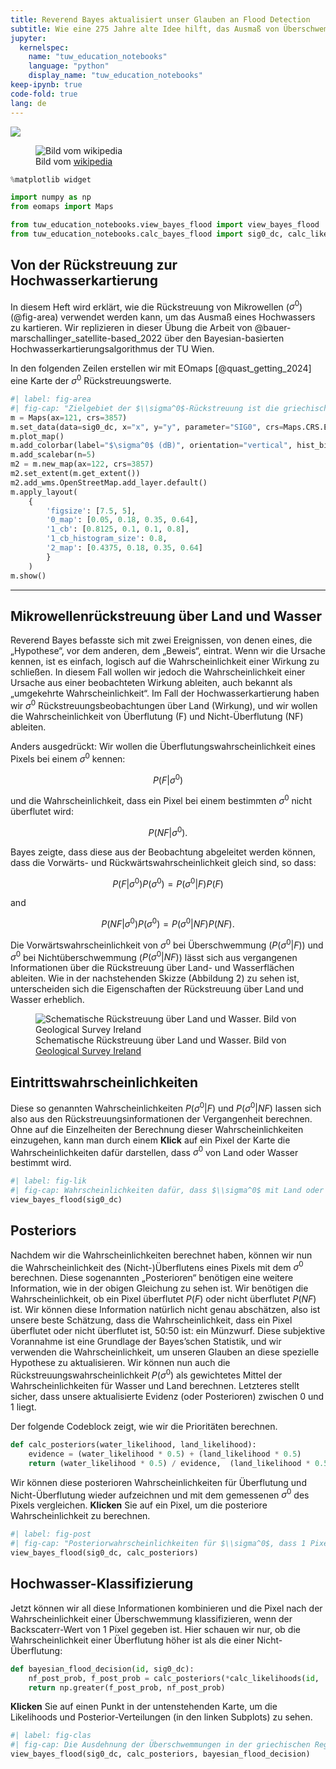 ```yaml
---
title: Reverend Bayes aktualisiert unser Glauben an Flood Detection
subtitle: Wie eine 275 Jahre alte Idee hilft, das Ausmaß von Überschwemmungen zu kartieren
jupyter: 
  kernelspec:
    name: "tuw_education_notebooks"
    language: "python"
    display_name: "tuw_education_notebooks"
keep-ipynb: true
code-fold: true
lang: de
---
```



[![](https://img.shields.io/badge/launch-jupyter-blue)](https://mybinder.org/v2/gh/tuw-geo/tuw_education_notebooks/fa8db7b74e6cffcdebbf2f713eccb2c6f63ca110?urlpath=lab%2Ftree%2F01_notebook_as_an_app.de.ipynb)

![Bild vom [wikipedia](https://upload.wikimedia.org/wikipedia/commons/d/d4/Thomas_Bayes.gif)](https://upload.wikimedia.org/wikipedia/commons/d/d4/Thomas_Bayes.gif)


```python
%matplotlib widget

import numpy as np
from eomaps import Maps

from tuw_education_notebooks.view_bayes_flood import view_bayes_flood
from tuw_education_notebooks.calc_bayes_flood import sig0_dc, calc_likelihoods
```

## Von der Rückstreuung zur Hochwasserkartierung

In diesem Heft wird erklärt, wie die Rückstreuung von Mikrowellen ($\sigma^0$) (@fig-area) verwendet werden kann, um das Ausmaß eines Hochwassers zu kartieren. Wir replizieren in dieser Übung die Arbeit von @bauer-marschallinger_satellite-based_2022 über den Bayesian-basierten Hochwasserkartierungsalgorithmus der TU Wien.

In den folgenden Zeilen erstellen wir mit EOmaps [@quast_getting_2024] eine Karte der $\sigma^0$ Rückstreuungswerte.

```python
#| label: fig-area
#| fig-cap: "Zielgebiet der $\\sigma^0$-Rückstreuung ist die griechische Region Thessalien, die im Februar 2018 von einer großen Überschwemmung betroffen war."
m = Maps(ax=121, crs=3857)
m.set_data(data=sig0_dc, x="x", y="y", parameter="SIG0", crs=Maps.CRS.Equi7_EU)
m.plot_map()
m.add_colorbar(label="$\sigma^0$ (dB)", orientation="vertical", hist_bins=30)
m.add_scalebar(n=5)
m2 = m.new_map(ax=122, crs=3857)
m2.set_extent(m.get_extent())
m2.add_wms.OpenStreetMap.add_layer.default()
m.apply_layout(
    {
        'figsize': [7.5, 5],
        '0_map': [0.05, 0.18, 0.35, 0.64],
        '1_cb': [0.8125, 0.1, 0.1, 0.8],
        '1_cb_histogram_size': 0.8,
        '2_map': [0.4375, 0.18, 0.35, 0.64]
        }
    )
m.show()
```

---

## Mikrowellenrückstreuung über Land und Wasser

Reverend Bayes befasste sich mit zwei Ereignissen, von denen eines, die „Hypothese“, vor dem anderen, dem „Beweis“, eintrat. Wenn wir die Ursache kennen, ist es einfach, logisch auf die Wahrscheinlichkeit einer Wirkung zu schließen. In diesem Fall wollen wir jedoch die Wahrscheinlichkeit einer Ursache aus einer beobachteten Wirkung ableiten, auch bekannt als „umgekehrte Wahrscheinlichkeit“. Im Fall der Hochwasserkartierung haben wir $\sigma^0$ Rückstreuungsbeobachtungen über Land (Wirkung), und wir wollen die Wahrscheinlichkeit von Überflutung (F) und Nicht-Überflutung (NF) ableiten. 

Anders ausgedrückt: Wir wollen die Überflutungswahrscheinlichkeit eines Pixels bei einem $\sigma^0$ kennen:

$$P(F|\sigma^0)$$

und die Wahrscheinlichkeit, dass ein Pixel bei einem bestimmten $\sigma^0$ nicht überflutet wird:

$$P(NF|\sigma^0).$$

Bayes zeigte, dass diese aus der Beobachtung abgeleitet werden können, dass die Vorwärts- und Rückwärtswahrscheinlichkeit gleich sind, so dass:

$$P(F|\sigma^0)P(\sigma^0) = P(\sigma^0|F)P(F)$$

and

$$P(NF|\sigma^0)P(\sigma^0) = P(\sigma^0|NF)P(NF).$$

Die Vorwärtswahrscheinlichkeit von $\sigma^0$ bei Überschwemmung ($P(\sigma^0|F)$) und $\sigma^0$ bei Nichtüberschwemmung ($P(\sigma^0|NF)$) lässt sich aus vergangenen Informationen über die Rückstreuung über Land- und Wasserflächen ableiten. Wie in der nachstehenden Skizze (Abbildung 2) zu sehen ist, unterscheiden sich die Eigenschaften der Rückstreuung über Land und Wasser erheblich.

![Schematische Rückstreuung über Land und Wasser. Bild von [Geological Survey Ireland](https://www.gsi.ie/images/images/SAR_mapping_land_water.jpg)](https://www.gsi.ie/images/images/SAR_mapping_land_water.jpg){#fig-sat}


## Eintrittswahrscheinlichkeiten

Diese so genannten Wahrscheinlichkeiten $P(\sigma^0|F)$ und $P(\sigma^0|NF)$ lassen sich also aus den Rückstreuungsinformationen der Vergangenheit berechnen. Ohne auf die Einzelheiten der Berechnung dieser Wahrscheinlichkeiten einzugehen, kann man durch einem **Klick** auf ein Pixel der Karte die Wahrscheinlichkeiten dafür darstellen, dass $\sigma^0$ von Land oder Wasser bestimmt wird.

```python
#| label: fig-lik
#| fig-cap: Wahrscheinlichkeiten dafür, dass $\\sigma^0$ mit Land oder Wasser assoziiert ist, für 1 Pixel im griechischen Gebiet von Thessalien. Die Wahrscheinlichkeiten werden über einen Bereich von $\\sigma^0$ berechnet. Der beobachtete $\\sigma^0$ des Pixels ist durch eine vertikale Linie dargestellt. Klicken Sie auf die Karte, um diese Abbildung für ein anderes Pixel im Untersuchungsgebiet neu zu berechnen und zu aktualisieren. Die Karte wurde mit EOmaps [@quast_getting_2024] erstellt.
view_bayes_flood(sig0_dc)
```


## Posteriors

Nachdem wir die Wahrscheinlichkeiten berechnet haben, können wir nun die Wahrscheinlichkeit des (Nicht-)Überflutens eines Pixels mit dem $\sigma^0$ berechnen. Diese sogenannten „Posterioren“ benötigen eine weitere Information, wie in der obigen Gleichung zu sehen ist. Wir benötigen die Wahrscheinlichkeit, ob ein Pixel überflutet $P(F)$ oder nicht überflutet $P(NF)$ ist. Wir können diese Information natürlich nicht genau abschätzen, also ist unsere beste Schätzung, dass die Wahrscheinlichkeit, dass ein Pixel überflutet oder nicht überflutet ist, 50:50 ist: ein Münzwurf. Diese subjektive Vorannahme ist eine Grundlage der Bayes'schen Statistik, und wir verwenden die Wahrscheinlichkeit, um unseren Glauben an diese spezielle Hypothese zu aktualisieren. Wir können nun auch die Rückstreuungswahrscheinlichkeit $P(\sigma^0)$ als gewichtetes Mittel der Wahrscheinlichkeiten für Wasser und Land berechnen. Letzteres stellt sicher, dass unsere aktualisierte Evidenz (oder Posterioren) zwischen 0 und 1 liegt.

Der folgende Codeblock zeigt, wie wir die Prioritäten berechnen.

```python
def calc_posteriors(water_likelihood, land_likelihood):
    evidence = (water_likelihood * 0.5) + (land_likelihood * 0.5)
    return (water_likelihood * 0.5) / evidence,  (land_likelihood * 0.5) / evidence
```

Wir können diese posterioren Wahrscheinlichkeiten für Überflutung und Nicht-Überflutung wieder aufzeichnen und mit dem gemessenen $\sigma^0$ des Pixels vergleichen. **Klicken** Sie auf ein Pixel, um die posteriore Wahrscheinlichkeit zu berechnen.

```python
#| label: fig-post
#| fig-cap: "Posteriorwahrscheinlichkeiten für $\\sigma^0$, dass 1 Pixel mit Land für Wasser im griechischen Gebiet Thessalien assoziiert ist. Klicken Sie auf die Karte, um diese Abbildung für ein anderes Pixel im Untersuchungsgebiet neu zu berechnen und zu aktualisieren. Die Karte wurde mit EOmaps [@quast_getting_2024] erstellt."
view_bayes_flood(sig0_dc, calc_posteriors)
```

## Hochwasser-Klassifizierung

Jetzt können wir all diese Informationen kombinieren und die Pixel nach der Wahrscheinlichkeit einer Überschwemmung klassifizieren, wenn der Backscaterr-Wert von 1 Pixel gegeben ist. Hier schauen wir nur, ob die Wahrscheinlichkeit einer Überflutung höher ist als die einer Nicht-Überflutung:

```python
def bayesian_flood_decision(id, sig0_dc):
    nf_post_prob, f_post_prob = calc_posteriors(*calc_likelihoods(id,  sig0_dc))
    return np.greater(f_post_prob, nf_post_prob)
```

**Klicken** Sie auf einen Punkt in der untenstehenden Karte, um die Likelihoods und Posterior-Verteilungen (in den linken Subplots) zu sehen.

```python
#| label: fig-clas
#| fig-cap: Die Ausdehnung der Überschwemmungen in der griechischen Region Thessalien auf der Grundlage von Bayes'schen Wahrscheinlichkeiten wird auf der Karte über einer offenen Straßenkarte angezeigt. Klicken Sie auf ein Pixel, um die Wasser- und Landwahrscheinlichkeiten des Punktes sowie die posterioren Wahrscheinlichkeiten zu generieren. Die Karte wurde mit EOmaps [@quast_getting_2024] erstellt.
view_bayes_flood(sig0_dc, calc_posteriors, bayesian_flood_decision)
```
